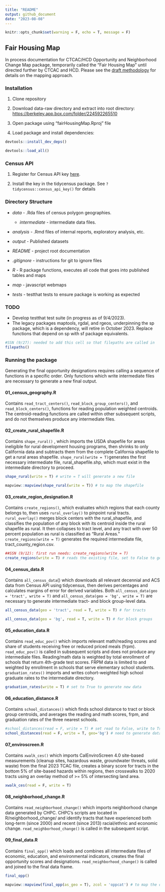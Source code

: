 ```yaml
---
title: "README"
output: github_document
date: "2023-08-08"
---
```


```r
knitr::opts_chunk$set(warning = F, echo = T, message = F)
```

## Fair Housing Map

In process documentation for CTCAC/HCD Opportunity and Neighborhood Change Map package, temporarily called the "Fair Housing Map" until directed further by CTCAC and HCD. Please see the [draft methodology](https://docs.google.com/document/d/1_wk_B9l0ZVSAr6bSoVROc7xuwTteyJxc/edit?usp=sharing&ouid=106736372141423442162&rtpof=true&sd=true) for details on the mapping approach.

### Installation

1.  Clone repository

2.  Download data-raw directory and extract into root directory: <https://berkeley.app.box.com/folder/224592265510>

3.  Open package using "fairHousingMap.Rproj" file

4.  Load package and install dependencies:

```r
devtools::install_dev_deps()
```

```r
devtools::load_all()
```

### Census API

1.  Register for Census API key [here](https://api.census.gov/data/key_signup.html).

2.  Install the key in the tidycensus package. See `?tidycensus::census_api_key()` for details

### Directory Structure

-   *data* - .Rda files of census polygon geographies.

    -   *intermediate* - intermediate data files.

-   *analysis* - .Rmd files of internal reports, exploratory analysis, etc.

-   *output* - Published datasets

-   *README* - project root documentation

-   *.gitignore* - instructions for git to ignore files

-   *R* - R package functions, executes all code that goes into published tables and maps

-   *map* - javascript webmaps

-   *tests* - testthat tests to ensure package is working as expected

### TODO

-   Develop testthat test suite (in progress as of 9/4/2023).
-   The legacy packages maptools, rgdal, and rgeos, underpinning the sp package, which is a dependency, will retire in October 2023. Replace functions that depend on sp with sf package equivalents.

```r
#SSN (9/27): needed to add this cell so that filepaths are called in
filepaths()
```

### Running the package

Generating the final opportunity designations requires calling a sequence of functions in a specific order. Only functions which write intermediate files are necessary to generate a new final output.

#### **01_census_geography.R**

Contains `read_tract_centers()`, `read_block_group_centers()`, and `read_block_centers()`, functions for reading population weighted centroids. The centroid-reading functions are called within other subsequent scripts, and do not themselves produce any intermediate files.

#### **02_create_rural_shapefile.R**

Contains `shape_rural()` , which imports the USDA shapefile for areas ineligible for rural development housing programs, then shrinks to only California data and subtracts them from the complete California shapefile to get a rural areas shapefile. `shape_rural(write = T)`generates the first necessary intermediate file, rural_shapefile.shp, which must exist in the intermediate directory to proceed.

```r
shape_rural(write = T) # write = T will generate a new file
```

```r
mapview::mapview(shape_rural(write = T)) # to map the shapefile
```

#### **03_create_region_designation.R**

Contains `create_regions()`, which evaluates which regions that each county belongs to, then uses `rural_overlay()` to pinpoint rural tracts. `rural_overlay()` merges block centers with the rural_shapefile, and classifies the population of any block with its centroid inside the rural shapefile as rural. It then collapses to tract level, and any tract with over 50 percent population as rural is classified as "Rural Areas." `create_regions(write = T)` generates the required intermediate file, tract_county_region.csv.

```r
##SSN (9/12): first run needs: create_regions(write = T)
create_regions(write = T) # reads the existing file, set to False to generate new
```

#### 04_census_data.R

Contains `all_census_data`() which downloads all relevant decennial and ACS data from Census API using tidycensus, then derives percentages and calculates margins of error for derived variables. Both `all_census_data(geo = 'tract', write = T)` and `all_census_data(geo = 'bg', write = T)` are necessary to generate intermediate tract- and block group-level data.

```r
all_census_data(geo = 'tract', read = T, write = T) # for tracts
```

```r
all_census_data(geo = 'bg', read = T, write = T) # for block groups
```

#### 05_education_data.R

Contains `read_educ_pov()` which imports relevant math/reading scores and share of students receiving free or reduced priced meals (frpm). `read_educ_pov()` is called in subsequent scripts and does not produce any intermediate files. Reading/math data is weighted by total enrollment of schools that return 4th-grade test scores. FRPM data is limited to and weighted by enrollment in schools that serve elementary school students. `graduation_rates()` imports and writes cohort-weighted high school graduate rates to the intermediate directory.

```r
graduation_rates(write = T) # set to True to generate new data
```

#### 06_education_distance.R

Contains `school_distances()` which finds school distance to tract or block group centroids, and averages the reading and math scores, frpm, and graduation rates of the three nearest schools.

```r
#school_distances(read = F, write = T) # set read to False, write to True to generate new data
school_distances(read = F, write = T, geo='bg') # need to generate data with geo='bg' once to generate necessary files
```

#### 07_enviroscreen.R

Contains `xwalk_ces()` which imports CalEnviroScreen 4.0 site-based measurements (cleanup sites, hazardous waste, groundwater threats, solid waste) from the final 2023 TCAC file, creates a binary score for tracts in the bottom 5% of site-based hazards within regions, then crosswalks to 2020 tracts using an overlay method of \>= 5% of intersecting land area.

```r
xwalk_ces(read = F, write = T)
```

#### 08_neighborhood_change.R

Contains `read_neighborhood_change()` which imports neighborhood change data generated by CHPC. CHPC's scripts are located in R/neighborhood_change/ and identify tracts that have experienced both long-term (since 2000) and recent (since 2013) racial/ethnic and economic change. `read_neighborhood_change()` is called in the subsequent script.

#### 09_final_data.R

Contains `final_opp()` which loads and combines all intermediate files of economic, education, and environmental indicators, creates the final opportunity scores and designations. `read_neighborhood_change()` is called and joined to the final data frame.

```r
final_opp()
```

```r
mapview::mapview(final_opp(as_geo = T), zcol = 'oppcat') # to map the output
```
